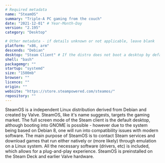 ```yaml
---
# Required metadata
name: "SteamOS"
summary: "Triple-A PC gaming from the couch"
date: "2021-12-01" # Year-Month-Day
version: "2.195"
category: "Desktop"

# Other metadata - if details unknown or not applicable, leave blank
platform: "x86, arm"
descends: "Debian"
desktop: "Steam Client" # If the distro does not boot a desktop by default, or doesn't ship one, leave 'desktop' blank
shell: "bash"
packagemgr: ""
startup: "systemd"
size: "1500mb"
browser: ""
licence: ""
origin: ""
website: "https://store.steampowered.com/steamos/"
repository: ""
---
```


SteamOS is a independent Linux distribution derived from Debian and created by Valve. SteamOS, like it's name suggests, targets the gaming market. The full screen mode of the Steam client is the default desktop, although booting into GNOME is possible - however due to the system being based on Debian 8, one will run into compatibility issues with modern software. The main purpose of SteamOS is to contact Steam services and download games that run either natively or (more likely) through emulation on a Linux system. All the necessary software (drivers, etc) is included, which allows for a plug-and-play experience. SteamOS is preinstalled on the Steam Deck and earlier Valve hardware.

